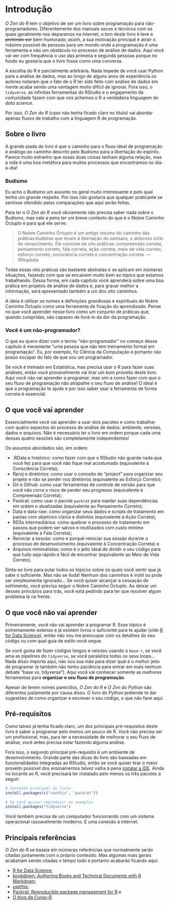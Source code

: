 # Introdução

*O Zen do R* tem o objetivo de ser um livro sobre programação para
não-programadores. Diferentemente dos manuais secos e técnicos com os quais
geralmente nos deparamos na internet, o tom deste livro é leve e
~~pretende ser~~ bem-humorado; assim, a sua motivação principal é atrair o
máximo possível de pessoas para um mundo onde a programação é uma ferramenta e
não um obstáculo no processo de análise de dados. Aqui você vai ver com
frequência o uso das primeira e segunda pessoas porque no fundo eu gostaria
que o livro fosse como uma conversa.

A escolha do R é parcialmente arbitrária. Nada impede de você usar Python para
a análise de dados, mas ao longo de alguns anos de experiência os autores
notaram que o fato de o R ter sido feito com análise de dados em mente acaba
sendo uma vantagem muito difícil de ignorar. Fora isso, o `tidyverse`, as
infinitas ferramentas do RStudio e o engajamento da comunidade fazem com que
nós achemos o R a verdadeira linguagem do *data science*.

Por isso, *O Zen do R* (caso não tenha ficado claro no título) vai abordar
apenas fluxos de trabalho com a linguagem R de programação.

## Sobre o livro

A grande piada do livro é que o caminho para o fluxo ideal de programação é
análogo ao caminho descrito pelo Budismo para a libertação do espírito.
Parece muito estranho que essas duas coisas tenham alguma relação, mas a vida
é uma boa metáfora para muitos processos que encontramos no dia-a-dia!

### Budismo

Eu acho o Budismo um assunto no geral muito interessante e pelo qual tenho um
grande respeito. Por isso não gostaria que qualquer praticante se sentisse
ofendido pelas comparações que aqui serão feitas.

Para ler o *O Zen do R* você obviamente não precisa saber nada sobre o Budismo,
mas vale a pena ter um breve contexto do que é o Nobre Caminho Óctuplo  e para
quê ele serve:

> O Nobre Caminho Óctuplo é um antigo resumo do caminho das práticas budistas que
levam à libertação do samsara, o doloroso ciclo do renascimento. Ele consiste de
oito práticas: compreensão correta, pensamento correto, fala correta, ação correta,
meio de vida correto, esforço correto, consciência correta e concentração correta.
> --- WIkipédia

Todas essas oito práticas são bastante abstratas e se aplicam em inúmeras
situações, fazendo com que se encaixem muito bem ao tópico que estamos
trabalhando. Dessa forma, em cada capítulo você aprenderá sobre uma boa prática
em projetos de análise de dados e, para gravar melhor a informação, será
apresentado também a um dos oito caminhos.

A ideia é utilizar os nomes e definições grandiosas e espirituais do Nobre
Caminho Óctuplo como uma ferramenta de fixação do aprendizado. Pense no que
você aprender nesse livro como um conjunto de práticas que, quando cumpridas,
são capazes de livrá-lo da dor da programação.

### Você é um não-programador?

O que eu quero dizer com o termo "não-programador" no começo desse capítulo é
meramente "uma pessoa que não tem treinamento formal em programação". Eu, por
exemplo, fiz Ciência da Computação e portanto não posso escapar do fato de
que sou um programador.

Se você é treinado em Estatística, mas precisa usar o R para fazer suas análises,
então você provavelmente vai tirar um bom proveito deste livro. Aqui você não vai
aprender a programar, mas sim a como fazer com que o seu fluxo de programação
não atrapalhe o seu fluxo de análise! O ideal é que a programação te ajude e
por isso saber usar a ferramenta de forma correta é essencial.

## O que você vai aprender

Essencialmente você vai aprender a usar dois pacotes e como trabalhar com quatro
aspectos do processo de análise de dados: ambiente, versões, dados e arquivos.
Não é necessário ler o livro em ordem porque cada uma dessas quatro sessões são
completamente independentes!

Os assuntos abordados são, em ordem:

- .RData e histórico: como fazer com que o RStudio não guarde nada que você fez
para que você não fique mal acostumado (equivalente à Consciência Correta);
- Rproj e diretórios: como usar o conceito de "project" para organizar seu
projeto e não se perder nos diretórios (equivalente ao Esforço Correto);
- Git e Github: como usar ferramentas de controle de versão para que você
não corra o risco de perder seu progresso (equivalente à Compreensão Correta);
- Packrat: como usar o pacote `packrat` para manter suas dependências em ordem
e atualizadas (equivalente ao Pensamento Correto);
- Data e data-raw: como organizar seus dados e scripts de tratamento em pastas
com objetivos claros e distintos (equivalente à Ação Correta);
- RDSs intermediários: como quebrar o processo de tratamento em passos que podem
ser salvos e reutilizados com custo mínimo (equivalente à Fala Correta);
- Reiniciar a sessão: como e porquê reiniciar sua sessão durante o processo de
desenvolvimento (equivalente à Concentração Correta) e
- Arquivos minimalistas: como é o jeito ideal de dividir o seu código para que
tudo seja rápido e fácil de encontrar (equivalente ao Meio de Vida Correto).

Sinta-se livre para pular todos os tópicos sobre os quais você sentir que já
sabe o suficiente. Mas não se iluda! Nenhum dos caminhos é inútil ou pode ser
simplesmente ignorado... Se você quiser alcançar a cessação do sofrimento, você
precisa seguir o Nobre Caminho Óctuplo. Ao deixar um desses princípios para
trás, você está pedindo para ter que resolver algum problema lá na frente.

## O que você não vai aprender

Primeiramente, você não vai aprender a programar R. Esse tópico é extremamente
extenso e já existem livros o suficiente para te ajudar (vide
[R for Data Science](https://r4ds.had.co.nz/)), então não vou me preocupar
com os detalhes do seu código ou com qual guia de estilo você segue.

Se você gosta de fazer códigos longos e velozes usando o `base-r`, se você
ama as pipelines do `tidyverse`, se você paraleliza todos os seus loops...
Nada disso importa aqui; não sou sua mãe para dizer qual é o melhor jeito
de programar (e também não tenho paciência para entrar em mais nenhum debate
"base vs. tidyverse"). Aqui você vai conhecer somente as melhores ferramentas
para **organizar o seu fluxo de programação**.

Apesar de terem nomes parecidos, *O Zen do R* e *O Zen do Python* são diferentes
justamente por causa disso. O livro do Python pretende te dar sugestões de como
organizar e escrever o seu código, o que não farei aqui.

## Pré-requisitos

Como talvez já tenha ficado claro, um dos principais pré-requisitos deste livro
é saber a programar pelo menos um pouco de R. Você não precisa ser um
profissional, mas, para ter a necessidade de melhorar o seu fluxo de análise,
você antes precisa estar fazendo alguma análise.

Fora isso, o segundo principal pré-requisito é um ambiente de desenvolvimento.
Grande parte das dicas do livro são baseadas em funcionalidades integradas ao
RStudio, então se você quiser tirar o maior proveito possível dos ensinamentos
talvez valha à pena
[instalar a IDE](https://www.rstudio.com/products/rstudio/download/). Ainda
no tocante ao R, você precisará ter instalado pelo menos os três pacotes a seguir:

```r
# Conteúdo principal do livro
install.packages(c("usethis", "packrat"))

# Se você quiser reproduzir os exemplos
install.packages("tidyverse")
```

Você também precisa de um computador funcionando com um sistema operacional
razoavelmente moderno. E uma conexão à internet.

## Principais referências

*O Zen do R* se baseia em inúmeras referências que normalmente serão citadas
juntamente com o próprio conteúdo. Mas algumas mais gerais acabariam sendo
citadas o tempo todo e portanto acabarão ficando aqui:

- [R for Data Science](https://r4ds.had.co.nz/);
- [bookdown: Authoring Books and Technical Documents with R Markdown](https://bookdown.org/yihui/bookdown/);
- [usethis](https://usethis.r-lib.org/);
- [Packrat: Reproducible package management for R](https://rstudio.github.io/packrat/) e
- [O blog da Curso-R](https://www.curso-r.com/blog/).
